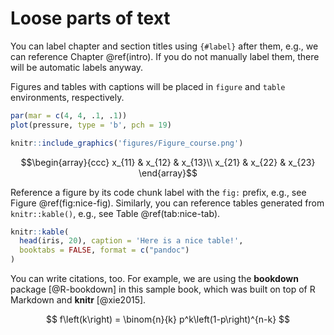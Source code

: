 # Loose parts of text
\chaptermark{Loose}

You can label chapter and section titles using `{#label}` after them, e.g., we can reference Chapter \@ref(intro). If you do not manually label them, there will be automatic labels anyway.

Figures and tables with captions will be placed in `figure` and `table` environments, respectively.

```r
par(mar = c(4, 4, .1, .1))
plot(pressure, type = 'b', pch = 19)
```

```r
knitr::include_graphics('figures/Figure_course.png')
```


$$\begin{array}{ccc}
x_{11} & x_{12} & x_{13}\\
x_{21} & x_{22} & x_{23}
\end{array}$$


Reference a figure by its code chunk label with the `fig:` prefix, e.g., see Figure \@ref(fig:nice-fig). Similarly, you can reference tables generated from `knitr::kable()`, e.g., see Table \@ref(tab:nice-tab).

```r
knitr::kable(
  head(iris, 20), caption = 'Here is a nice table!',
  booktabs = FALSE, format = c("pandoc")
)
```

You can write citations, too. For example, we are using the **bookdown** package [@R-bookdown] in this sample book, which was built on top of R Markdown and **knitr** [@xie2015].

$$
  f\left(k\right) = \binom{n}{k} p^k\left(1-p\right)^{n-k}
$$